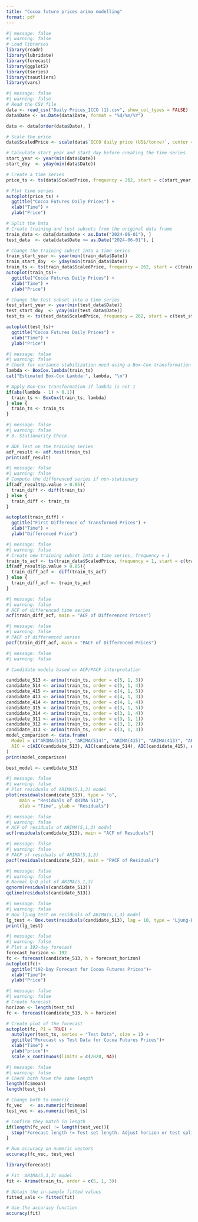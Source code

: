 ```yaml
---
title: "Cocoa future prices arima modelling"
format: pdf
---
```


```r
#| message: false
#| warning: false
# Load libraries
library(readr)
library(lubridate)  
library(forecast)  
library(ggplot2)    
library(tseries)   
library(tsoutliers)
library(vars)
```

```r
#| message: false
#| warning: false
# Read the CSV file 
data <- read_csv("Daily Prices_ICCO (1).csv", show_col_types = FALSE)
data$Date <- as.Date(data$Date, format = "%d/%m/%Y")

data <- data[order(data$Date), ]

# Scale the price
data$ScaledPrice <- scale(data$`ICCO daily price (US$/tonne)`, center = TRUE, scale = TRUE)

# Calculate start_year and start_day before creating the time series
start_year <- year(min(data$Date))
start_doy  <- yday(min(data$Date))

# Create a time series 
price_ts <- ts(data$ScaledPrice, frequency = 262, start = c(start_year, start_doy))

# Plot time series
autoplot(price_ts) +
  ggtitle("Cocoa Futures Daily Prices") +
  xlab("Time") +
  ylab("Price")
```

```r
# Split the Data 
# Create training and test subsets from the original data frame
train_data <- data[data$Date < as.Date("2024-06-01"), ]
test_data  <- data[data$Date >= as.Date("2024-06-01"), ]

# Change the training subset into a time series
train_start_year <- year(min(train_data$Date))
train_start_doy  <- yday(min(train_data$Date))
train_ts <- ts(train_data$ScaledPrice, frequency = 262, start = c(train_start_year, train_start_doy))
autoplot(train_ts)+
  ggtitle("Cocoa Futures Daily Prices") +
  xlab("Time") +
  ylab("Price")
```

```r
# Change the test subset into a time series
test_start_year <- year(min(test_data$Date))
test_start_doy  <- yday(min(test_data$Date))
test_ts <- ts(test_data$ScaledPrice, frequency = 262, start = c(test_start_year, test_start_doy))

autoplot(test_ts)+
  ggtitle("Cocoa Futures Daily Prices") +
  xlab("Time") +
  ylab("Price")
```

```r
#| message: false
#| warning: false
# Check for variance stabilization need using a Box–Cox transformation
lambda <- BoxCox.lambda(train_ts)
cat("Estimated Box-Cox Lambda:", lambda, "\n")

# Apply Box–Cox transformation if lambda is not 1
if(abs(lambda - 1) > 0.1){
  train_ts <- BoxCox(train_ts, lambda)
} else {
  train_ts <- train_ts
}
```

```r
#| message: false
#| warning: false
# 3. Stationarity Check

# ADF Test on the training series
adf_result <- adf.test(train_ts)
print(adf_result)
```

```r
#| message: false
#| warning: false
# Compute the differenced series if non-stationary
if(adf_result$p.value > 0.05){
  train_diff <- diff(train_ts)
} else {
  train_diff <- train_ts
}

autoplot(train_diff) +
  ggtitle("First Difference of Transformed Prices") +
  xlab("Time") +
  ylab("Differenced Price")

```

```r
#| message: false
#| warning: false
# Create new training subset into a time series, frequency = 1
train_ts_acf <- ts(train_data$ScaledPrice, frequency = 1, start = c(train_start_year, train_start_doy))
if(adf_result$p.value > 0.05){
  train_diff_acf <- diff(train_ts_acf)
} else {
  train_diff_acf <- train_ts_acf
}
```

```r
#| message: false
#| warning: false
# ACF of differenced time series
acf(train_diff_acf, main = "ACF of Differenced Prices")
```

```r
#| message: false
#| warning: false
# PACF of differenced series
pacf(train_diff_acf, main = "PACF of Differenced Prices")
```

```r
#| message: false
#| warning: false

# Candidate models based on ACF/PACF interpretation

candidate_513 <- arima(train_ts, order = c(5, 1, 3))
candidate_514 <- arima(train_ts, order = c(5, 1, 4))
candidate_415 <- arima(train_ts, order = c(4, 1, 5))
candidate_413 <- arima(train_ts, order = c(4, 1, 3))
candidate_414 <- arima(train_ts, order = c(4, 1, 4))
candidate_315 <- arima(train_ts, order = c(3, 1, 5))
candidate_314 <- arima(train_ts, order = c(3, 1, 4))
candidate_311 <- arima(train_ts, order = c(3, 1, 1))
candidate_312 <- arima(train_ts, order = c(3, 1, 2))
candidate_313 <- arima(train_ts, order = c(3, 1, 3))
model_comparison <- data.frame(
  Model = c("ARIMA(513)", "ARIMA(514)", "ARIMA(415)", "ARIMA(413)", "ARIMA(414)", "ARIMA(315)", "ARIMA(314)", "ARIMA(311)", "ARIMA(312)", "ARIMA(313)"),
  AIC = c(AIC(candidate_513), AIC(candidate_514), AIC(candidate_415), AIC(candidate_413), AIC(candidate_414), AIC(candidate_315), AIC(candidate_314), AIC(candidate_311), AIC(candidate_312), AIC(candidate_313))
)
print(model_comparison)

best_model <- candidate_513
```

```r
#| message: false
#| warning: false
# Plot residuals of ARIMA(5,1,3) model
plot(residuals(candidate_513), type = "o",
     main = "Residuals of ARIMA 513",
     xlab = "Time", ylab = "Residuals")
```

```r
#| message: false
#| warning: false
# ACF of residuals of ARIMA(5,1,3) model
acf(residuals(candidate_513), main = "ACF of Residuals")
```

```r
#| message: false
#| warning: false
# PACF of residuals of ARIMA(5,1,3)
pacf(residuals(candidate_513), main = "PACF of Residuals")
```
```r
#| message: false
#| warning: false
# Normal Q-Q plot of ARIMA(5,1,3)
qqnorm(residuals(candidate_513))
qqline(residuals(candidate_513))
```
```r
#| message: false
#| warning: false
# Box-ljung test on residuals of ARIMA(5,1,3) model
lg_test <- Box.test(residuals(candidate_513), lag = 10, type = "Ljung-Box")
print(lg_test)
```

```r
#| message: false
#| warning: false
# Plot a 192-day forecast
forecast_horizon <- 192
fc <- forecast(candidate_513, h = forecast_horizon)
autoplot(fc)+
  ggtitle("192-Day Forecast for Cocoa Futures Prices")+
  xlab("Time")+
  ylab("Price")
```
```r
#| message: false
#| warning: false
# Create forecast
horizon <- length(test_ts)
fc <- forecast(candidate_513, h = horizon)

# Create plot of the forecast
autoplot(fc, PI = TRUE) +
  autolayer(test_ts, series = "Test Data", size = 1) +
  ggtitle("Forecast vs Test Data for Cocoa Futures Prices")+
  xlab("Time") +
  ylab("price")+
  scale_x_continuous(limits = c(2020, NA))


```



```r
#| message: false
#| warning: false
# Check both have the same length
length(fc$mean)   
length(test_ts)   

# Change both to numeric
fc_vec   <- as.numeric(fc$mean)
test_vec <- as.numeric(test_ts)

# Confirm they match in length
if(length(fc_vec) != length(test_vec)){
  stop("Forecast length != Test set length. Adjust horizon or test split.")
}

# Run accuracy on numeric vectors
accuracy(fc_vec, test_vec)
```

```r
library(forecast)

# Fit  ARIMA(5,1,3) model
fit <- Arima(train_ts, order = c(5, 1, 3))

# Obtain the in-sample fitted values
fitted_vals <- fitted(fit)

# Use the accuracy function
accuracy(fit)

```
